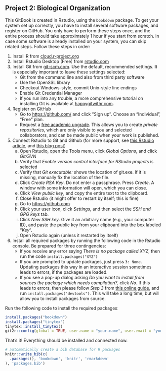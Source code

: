 ## Project 2: Biological Organization

This GitBook is created in Rstudio, using the `bookdown` package. To get your system set up correctly, you have to install several software packages, and register on GitHub. You only have to perform these steps once, and the entire process should take approximately 1 hour if you start from scratch. In case some software is already installed on your system, you can skip related steps. Follow these steps in order:

1.  Install R from [cloud.r-project.org](https://cloud.r-project.org/)
2.  Install Rstudio Desktop (Free) from [rstudio.com](https://rstudio.com/products/rstudio/download/#download) <!-- ALWAYS RUN AS ADMIN --> <!-- install rtools -->
3.  Install Git from [git-scm.com](https://git-scm.com/downloads). Use the default, recommended settings. It is especially important to leave these settings selected:
    -   Git from the command line and also from third party software
    -   Use the OpenSSL library <!--*For secure data transfer with GitHub*-->
    -   Checkout Windows-style, commit Unix-style line endings <!--*This is the preferred setting when collaborating with others on different platforms. Be prepared that, on windows, you will receive harmless notifications about LF to CRLF line endings.  *-->
    -   Enable Git Credential Manager <!--*For logging in to GitHub*-->
    -   If you run into any trouble, a more comprehensive tutorial on installing Git is available at [happygitwithr.com](https://happygitwithr.com/install-git.html).
4.  Register on GitHub
    -   Go to <https://github.com/> and click "Sign up". Choose an "Individual", "Free" plan.
    -   Request a [free academic upgrade](https://help.github.com/en/articles/applying-for-an-educator-or-researcher-discount). This allows you to create *private repositories*, which are only visible to you and selected collaborators, and can be made public when your work is published.
5.  Connect Rstudio to Git and Github (for more support, see [this Rstudio article](https://support.rstudio.com/hc/en-us/articles/200532077-Version-Control-with-Git-and-SVN), and [this blog post](https://www.r-bloggers.com/rstudio-and-github/))
    a.  Open Rstudio, open the Tools menu, click *Global Options*, and click *Git/SVN*
    b.  Verify that *Enable version control interface for RStudio projects* is selected
    c.  Verify that *Git executable:* shows the location of git.exe. If it is missing, manually fix the location of the file.
    d.  Click *Create RSA Key*. Do not enter a passphrase. Press *Create*. A window with some information will open, which you can close.
    e.  Click *View public key*, and copy the entire text to the clipboard.
    f.  Close Rstudio (it might offer to restart by itself; this is fine)
    g.  Go to <https://github.com>
    h.  Click your user icon, click *Settings*, and then select the *SSH and GPG keys* tab.
    i.  Click *New SSH key*. Give it an arbitrary name (e.g., your computer ID), and paste the public key from your clipboard into the box labeled "*Key*".
    j.  Open Rstudio again (unless it restarted by itself)
6.  Install all required packages by running the following code in the Rstudio console. Be prepared for three contingencies:
    -   If you receive any error saying *There is no package called XYZ*, then run the code `install.packages("XYZ")`
    -   If you are prompted to update packages, just press `3: None`. Updating packages this way in an interactive session sometimes leads to errors, if the packages are loaded.
    -   If you see a pop-up dialog asking *Do you want to install from sources the package which needs compilation?*, click *No*. If this leads to errors, then please follow *Step 3* from [this online guide](https://cjvanlissa.github.io/worcs/articles/setup.html), and run `install.packages("devtools")`. This will take a long time, but will allow you to install packages from source.

Run the following code to install the required packages:

```r
install.packages("bookdown")
install.packages("tinytex")
tinytex::install_tinytex()
git2r::config(global = TRUE, user.name = "your.name", user.email = "your.email")
```

That's it! Everything should be installed and connected now.

```r
# automatically create a bib database for R packages
knitr::write_bib(c(
  .packages(), 'bookdown', 'knitr', 'rmarkdown'
), 'packages.bib')
```
